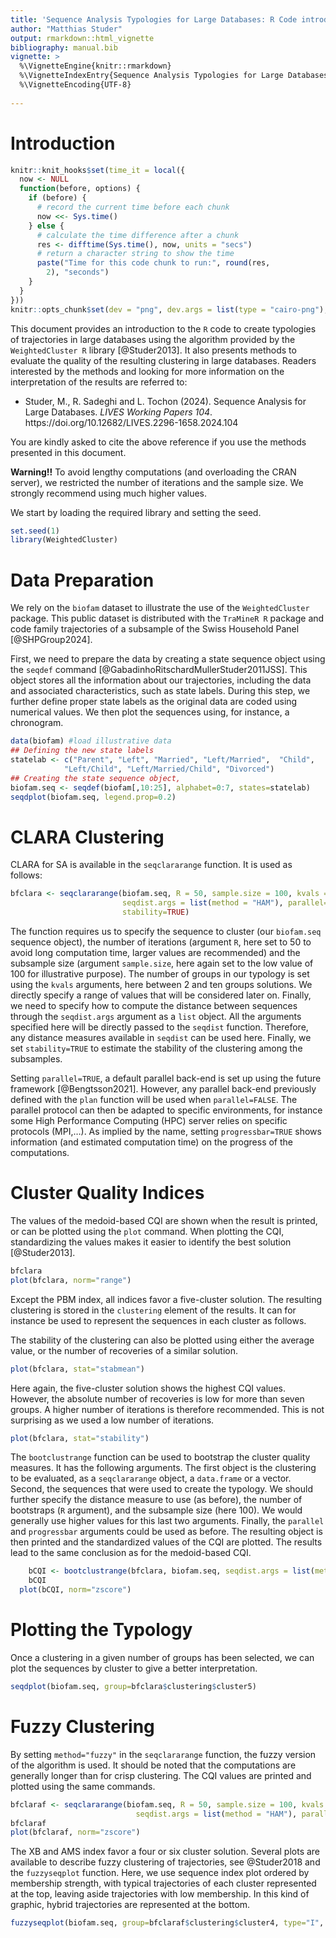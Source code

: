 ---
title: 'Sequence Analysis Typologies for Large Databases: R Code introduction'
author: "Matthias Studer"
output: rmarkdown::html_vignette
bibliography: manual.bib 
vignette: >
  %\VignetteEngine{knitr::rmarkdown} 
  %\VignetteIndexEntry{Sequence Analysis Typologies for Large Databases: R Code introduction}
  %\VignetteEncoding{UTF-8}
    
---

# Introduction 
```{r, include=FALSE}
knitr::knit_hooks$set(time_it = local({
  now <- NULL
  function(before, options) {
    if (before) {
      # record the current time before each chunk
      now <<- Sys.time()
    } else {
      # calculate the time difference after a chunk
      res <- difftime(Sys.time(), now, units = "secs")
      # return a character string to show the time
      paste("Time for this code chunk to run:", round(res,
        2), "seconds")
    }
  }
}))
knitr::opts_chunk$set(dev = "png", dev.args = list(type = "cairo-png"), time_it=TRUE)
```


This document provides an introduction to the `R` code to create typologies of trajectories in large databases using the algorithm provided by the `WeightedCluster R` library [@Studer2013]. It also presents methods to evaluate the quality of the resulting clustering in large databases. Readers interested by the methods and looking for more information on the interpretation of the results are referred to:


- Studer, M., R. Sadeghi and L. Tochon (2024). Sequence Analysis for Large Databases. *LIVES Working Papers 104*. https://doi.org/10.12682/LIVES.2296-1658.2024.104

You are kindly asked to cite the above reference if you use the methods presented in this document. 

**Warning!!** To avoid lengthy computations (and overloading the CRAN server), we restricted the number of iterations and the sample size. We strongly recommend using much higher values. 

We start by loading the required library and setting the seed. 


```{r, message=FALSE}
set.seed(1)
library(WeightedCluster)
```


# Data Preparation

We rely on the `biofam` dataset to illustrate the use of the `WeightedCluster` package. This public dataset is distributed with the `TraMineR R` package and code family trajectories of a subsample of the Swiss Household Panel [@SHPGroup2024].

First, we need to prepare the data by creating a state sequence object using the `seqdef` command [@GabadinhoRitschardMullerStuder2011JSS]. This object stores all the information about our trajectories, including the data and associated characteristics, such as state labels. During this step, we further define proper state labels as the original data are coded using numerical values. We then plot the sequences using, for instance, a chronogram. 

```{r seqdefbiofam, warning=FALSE, message=FALSE, fig.width=8, fig.height=5}
data(biofam) #load illustrative data
## Defining the new state labels 
statelab <- c("Parent", "Left", "Married", "Left/Married",  "Child", 
            "Left/Child", "Left/Married/Child", "Divorced")
## Creating the state sequence object,
biofam.seq <- seqdef(biofam[,10:25], alphabet=0:7, states=statelab)
seqdplot(biofam.seq, legend.prop=0.2)
```


# CLARA Clustering 

CLARA for SA is available in the `seqclararange` function. It is used as follows:

```{r seqclaraex, warning=FALSE, message=FALSE}
bfclara <- seqclararange(biofam.seq, R = 50, sample.size = 100, kvals = 2:10, 
						 seqdist.args = list(method = "HAM"), parallel=TRUE, 
                         stability=TRUE)
```


The function requires us to specify the sequence to cluster (our `biofam.seq` sequence object), the number of iterations (argument `R`, here set to 50 to avoid long computation time, larger values are recommended) and the subsample size (argument `sample.size`, here again set to the low value of 100 for illustrative purpose). The number of groups in our typology is set using the `kvals` arguments, here between 2 and ten groups solutions. We directly specify a range of values that will be considered later on. Finally, we need to specify how to compute the distance between sequences through the `seqdist.args` argument as a `list` object. All the arguments specified here will be directly passed to the `seqdist` function. Therefore, any distance measures available in `seqdist` can be used here. Finally, we set `stability=TRUE` to estimate the stability of the clustering among the subsamples.

Setting `parallel=TRUE`, a default parallel back-end is set up using the future framework [@Bengtsson2021]. However, any parallel back-end previously defined with the `plan` function will be used when `parallel=FALSE`. The parallel protocol can then be adapted to specific environments, for instance some High Performance Computing (HPC) server relies on specific protocols (MPI,...). As implied by the name, setting `progressbar=TRUE` shows information (and estimated computation time) on the progress of the computations.

# Cluster Quality Indices
The values of the medoid-based CQI are shown when the result is printed, or can be plotted using the `plot` command. When plotting the CQI, standardizing the values makes it easier to identify the best solution [@Studer2013].


```{r plotcqi, fig.width=8, fig.height=5}
bfclara
plot(bfclara, norm="range")
```


Except the PBM index, all indices favor a five-cluster solution. The resulting clustering is stored in the `clustering` element of the results. It can for instance be used to represent the sequences in each cluster as follows.

The stability of the clustering can also be plotted using either the average value, or the number of recoveries of a similar solution. 


```{r plotcqistabilityavg, fig.width=8, fig.height=5}
plot(bfclara, stat="stabmean")
```

Here again, the five-cluster solution shows the highest CQI values. However, the absolute number of recoveries is low for more than seven groups. A higher number of iterations is therefore recommended. This is not surprising as we used a low number of iterations.



```{r plotcqistability, fig.width=8, fig.height=5}
plot(bfclara, stat="stability")
```

The `bootclustrange` function can be used to bootstrap the cluster quality measures. It has the following arguments. The first object is the clustering to be evaluated, as a `seqclararange` object, a `data.frame` or a vector. Second, the sequences that were used to create the typology. We should further specify the distance measure to use (as before), the number of bootstraps (`R` argument), and the subsample size (here 100). We would generally use higher values for this last two arguments. Finally, the `parallel` and `progressbar` arguments could be used as before. The resulting object is then printed and the standardized values of the CQI are plotted. The results lead to the same conclusion as for the medoid-based CQI. 


```{r bcqi, fig.width=8, fig.height=5}
	bCQI <- bootclustrange(bfclara, biofam.seq, seqdist.args = list(method = "HAM"), R = 50, sample.size = 100,  parallel=TRUE)
	bCQI
  plot(bCQI, norm="zscore")
```




# Plotting the Typology
Once a clustering in a given number of groups has been selected, we can plot the sequences by cluster to give a better interpretation. 


```{r seqdplotclust, fig.width=8, fig.height=8}
seqdplot(biofam.seq, group=bfclara$clustering$cluster5)
```

# Fuzzy Clustering

By setting `method="fuzzy"` in the `seqclararange` function, the fuzzy version of the algorithm is used. It should be noted that the computations are generally longer than for crisp clustering. The CQI values are printed and plotted using the same commands. 



```{r seqclarafuzzy, warning=FALSE, message=FALSE, fig.width=8, fig.height=5}
bfclaraf <- seqclararange(biofam.seq, R = 50, sample.size = 100, kvals = 2:10, method="fuzzy",
							seqdist.args = list(method = "HAM"), parallel=TRUE)
bfclaraf
plot(bfclaraf, norm="zscore")
```

The XB and AMS index favor a four or six cluster solution. Several plots are available to describe fuzzy clustering of trajectories, see @Studer2018 and the `fuzzyseqplot` function. Here, we use sequence index plot ordered by membership strength, with typical trajectories of each cluster represented at the top, leaving aside trajectories with low membership. In this kind of graphic, hybrid trajectories are represented at the bottom. 



```{r seqdplotclustf, dev="png", fig.width=8, fig.height=8}
fuzzyseqplot(biofam.seq, group=bfclaraf$clustering$cluster4, type="I", sortv="membership", membership.threashold=0.4)
```